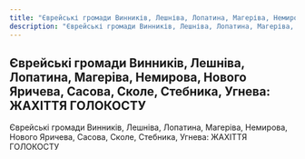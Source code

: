 ```yaml
---
title: "Єврейські громади Винників, Лешніва, Лопатина, Магеріва, Немирова, Нового Яричева, Сасова, Сколе, Стебника, Угнева: ЖАХІТТЯ ГОЛОКОСТУ"
description: "Єврейські громади Винників, Лешніва, Лопатина, Магеріва, Немирова, Нового Яричева, Сасова, Сколе, Стебника, Угнева: ЖАХІТТЯ ГОЛОКОСТУ"
---
```



## Єврейські громади Винників, Лешніва, Лопатина, Магеріва, Немирова, Нового Яричева, Сасова, Сколе, Стебника, Угнева: ЖАХІТТЯ ГОЛОКОСТУ


<DocumentList title="Долучення">
    <Document href="/assets/library/pdf/yevreyski-gromady-vynnykiv-ugneva.pdf">Єврейські громади Винників, Лешніва, Лопатина, Магеріва, Немирова, Нового Яричева, Сасова, Сколе, Стебника, Угнева: ЖАХІТТЯ ГОЛОКОСТУ</Document>
</DocumentList>
